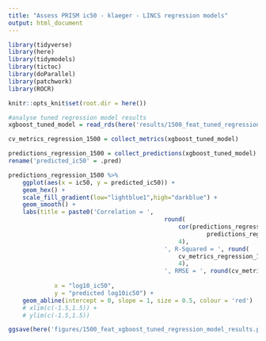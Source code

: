 ```yaml
---
title: "Assess PRISM ic50 - klaeger - LINCS regression models"
output: html_document
---
```


```r
library(tidyverse)
library(here)
library(tidymodels)
library(tictoc)
library(doParallel)
library(patchwork)
library(ROCR)

knitr::opts_knit$set(root.dir = here())
```

```r
#analyse tuned regression model results
xgboost_tuned_model = read_rds(here('results/1500_feat_tuned_regression_model_results.rds'))

cv_metrics_regression_1500 = collect_metrics(xgboost_tuned_model)

predictions_regression_1500 = collect_predictions(xgboost_tuned_model) %>% 
rename('predicted_ic50' = .pred)

predictions_regression_1500 %>% 
	ggplot(aes(x = ic50, y = predicted_ic50)) +
	geom_hex() +
	scale_fill_gradient(low="lightblue1",high="darkblue") +
	geom_smooth() +
	labs(title = paste0('Correlation = ', 
											round(
												cor(predictions_regression_1500$ic50, 
														predictions_regression_1500$predicted_ic50),
												4),
											', R-Squared = ', round(
												cv_metrics_regression_1500$mean[2],
												4),
											', RMSE = ', round(cv_metrics_regression_1500$mean[1],
																				 4)),
			 x = "log10_ic50",
			 y = "predicted log10ic50") +
	geom_abline(intercept = 0, slope = 1, size = 0.5, colour = 'red') 
	# xlim(c(-1.5,1.5)) +
	# ylim(c(-1.5,1.5))

ggsave(here('figures/1500_feat_xgboost_tuned_regression_model_results.png'))
```

```r

```


